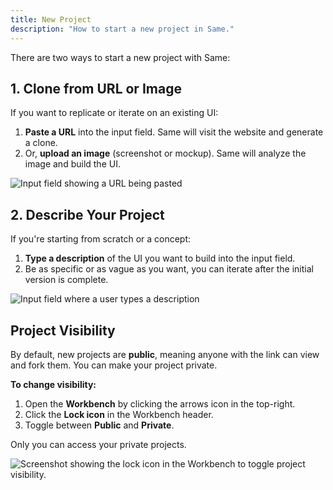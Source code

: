 ```yaml
---
title: New Project
description: "How to start a new project in Same."
---
```


There are two ways to start a new project with Same:

## 1. Clone from URL or Image

If you want to replicate or iterate on an existing UI:

1.  **Paste a URL** into the input field. Same will visit the website and generate a clone.
2.  Or, **upload an image** (screenshot or mockup). Same will analyze the image and build the UI.

<Frame caption="Paste a URL or upload an image to clone a UI.">
  <img
    className="mt-4"
    src="/images/start-from-url.png"
    alt="Input field showing a URL being pasted"
  />
</Frame>

## 2. Describe Your Project

If you're starting from scratch or a concept:

1.  **Type a description** of the UI you want to build into the input field.
2.  Be as specific or as vague as you want, you can iterate after the initial version is complete.

<Frame caption="Describe the UI you want Same to build.">
  <img
    src="/images/start-from-idea.png"
    alt="Input field where a user types a description"
  />
</Frame>

## Project Visibility

By default, new projects are **public**, meaning anyone with the link can view and fork them. You can make your project private.

**To change visibility:**

1.  Open the **Workbench** by clicking the arrows icon in the top-right.
2.  Click the **Lock icon** in the Workbench header.
3.  Toggle between **Public** and **Private**.

<Note>Only you can access your private projects.</Note>

<Frame caption="Toggle project visibility using the lock icon in the Workbench.">
  <img
    src="/images/project-visibility.png"
    alt="Screenshot showing the lock icon in the Workbench to toggle project visibility."
  />
</Frame>

